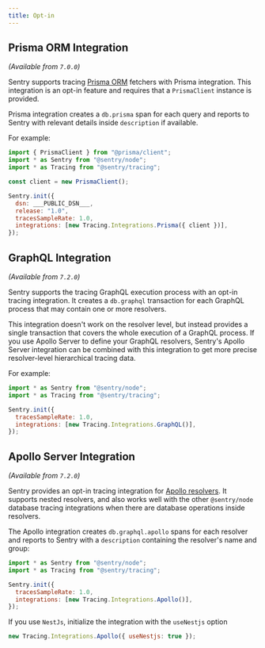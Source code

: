 ```yaml
---
title: Opt-in
---
```


## Prisma ORM Integration

_(Available from `7.0.0`)_

Sentry supports tracing [Prisma ORM](https://www.prisma.io/) fetchers with Prisma integration. This integration is an opt-in feature and requires that a `PrismaClient` instance is provided.

Prisma integration creates a `db.prisma` span for each query and reports to Sentry with relevant details inside `description` if available.

For example:

```javascript
import { PrismaClient } from "@prisma/client";
import * as Sentry from "@sentry/node";
import * as Tracing from "@sentry/tracing";

const client = new PrismaClient();

Sentry.init({
  dsn: ___PUBLIC_DSN___,
  release: "1.0",
  tracesSampleRate: 1.0,
  integrations: [new Tracing.Integrations.Prisma({ client })],
});
```

## GraphQL Integration

_(Available from `7.2.0`)_

Sentry supports the tracing GraphQL execution process with an opt-in tracing integration. It creates a `db.graphql` transaction for each GraphQL process that may contain one or more resolvers.

This integration doesn't work on the resolver level, but instead provides a single transaction that covers the whole execution of a GraphQL process.
If you use Apollo Server to define your GraphQL resolvers, Sentry's Apollo Server integration can be combined with this integration to get more precise resolver-level hierarchical tracing data.

For example:

```javascript
import * as Sentry from "@sentry/node";
import * as Tracing from "@sentry/tracing";

Sentry.init({
  tracesSampleRate: 1.0,
  integrations: [new Tracing.Integrations.GraphQL()],
});
```

## Apollo Server Integration

_(Available from `7.2.0`)_

Sentry provides an opt-in tracing integration for [Apollo resolvers](https://www.apollographql.com/docs/apollo-server/data/resolvers/). It supports nested resolvers, and also works well with the other `@sentry/node` database tracing integrations when there are database operations inside resolvers.

The Apollo integration creates `db.graphql.apollo` spans for each resolver and reports to Sentry with a `description` containing the resolver's name and group:

```javascript
import * as Sentry from "@sentry/node";
import * as Tracing from "@sentry/tracing";

Sentry.init({
  tracesSampleRate: 1.0,
  integrations: [new Tracing.Integrations.Apollo()],
});
```

If you use `NestJs`, initialize the integration with the `useNestjs` option

```javascript
new Tracing.Integrations.Apollo({ useNestjs: true });
```
